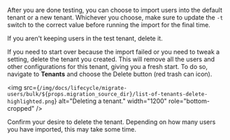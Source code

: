 
After you are done testing, you can choose to import users into the default tenant or a new tenant. Whichever you choose, make sure to update the `-t` switch to the correct value before running the import for the final time.

If you aren't keeping users in the test tenant, delete it.

If you need to start over because the import failed or you need to tweak a setting, delete the tenant you created. This will remove all the users and other configurations for this tenant, giving you a fresh start. To do so, navigate to <strong>Tenants</strong> and choose the <InlineUIElement>Delete</InlineUIElement> button (red trash can icon).

<img src={`/img/docs/lifecycle/migrate-users/bulk/${props.migration_source_dir}/list-of-tenants-delete-highlighted.png`} alt="Deleting a tenant." width="1200" role="bottom-cropped" />

Confirm your desire to delete the tenant. Depending on how many users you have imported, this may take some time.